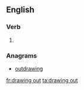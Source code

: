 ==English==

===Verb===
{{head|en}}

# {{present participle of|draw out|lang=en}}

===Anagrams===
* [[outdrawing#English|outdrawing]]

[[fr:drawing out]]
[[ta:drawing out]]